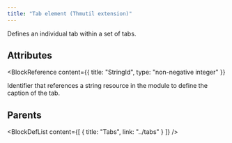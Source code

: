 ```yaml
---
title: "Tab element (Thmutil extension)"
---
```



Defines an individual tab within a set of tabs.


## Attributes

<BlockWrapper>

  <BlockReference
    content={{
      title: "StringId",
      type: "non-negative integer"
    }}
  >
  Identifier that references a string resource in the module to define the caption of the tab.
  </BlockReference>

</BlockWrapper>


## Parents

<BlockDefList content={[
    {
      title: "Tabs",
      link: "../tabs"
    }
  ]}
/>